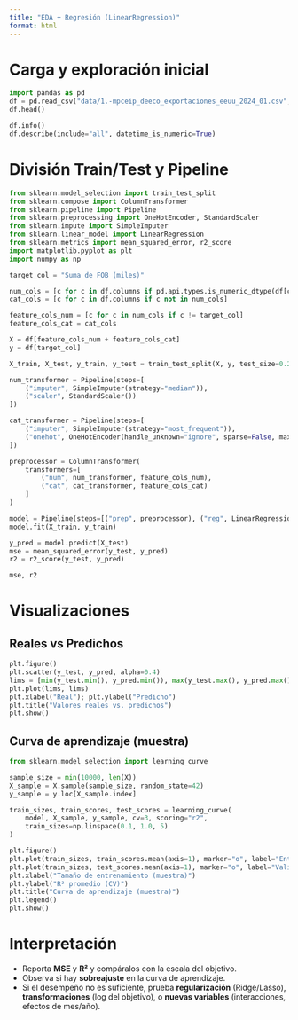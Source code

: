 ```yaml
---
title: "EDA + Regresión (LinearRegression)"
format: html
---
```


# Carga y exploración inicial

```python
import pandas as pd
df = pd.read_csv("data/1.-mpceip_deeco_exportaciones_eeuu_2024_01.csv", encoding="latin1")
df.head()
```

```python
df.info()
df.describe(include="all", datetime_is_numeric=True)
```

# División Train/Test y Pipeline

```python
from sklearn.model_selection import train_test_split
from sklearn.compose import ColumnTransformer
from sklearn.pipeline import Pipeline
from sklearn.preprocessing import OneHotEncoder, StandardScaler
from sklearn.impute import SimpleImputer
from sklearn.linear_model import LinearRegression
from sklearn.metrics import mean_squared_error, r2_score
import matplotlib.pyplot as plt
import numpy as np

target_col = "Suma de FOB (miles)"

num_cols = [c for c in df.columns if pd.api.types.is_numeric_dtype(df[c])]
cat_cols = [c for c in df.columns if c not in num_cols]

feature_cols_num = [c for c in num_cols if c != target_col]
feature_cols_cat = cat_cols

X = df[feature_cols_num + feature_cols_cat]
y = df[target_col]

X_train, X_test, y_train, y_test = train_test_split(X, y, test_size=0.2, random_state=42)

num_transformer = Pipeline(steps=[
    ("imputer", SimpleImputer(strategy="median")),
    ("scaler", StandardScaler())
])

cat_transformer = Pipeline(steps=[
    ("imputer", SimpleImputer(strategy="most_frequent")),
    ("onehot", OneHotEncoder(handle_unknown="ignore", sparse=False, max_categories=50))
])

preprocessor = ColumnTransformer(
    transformers=[
        ("num", num_transformer, feature_cols_num),
        ("cat", cat_transformer, feature_cols_cat)
    ]
)

model = Pipeline(steps=[("prep", preprocessor), ("reg", LinearRegression())])
model.fit(X_train, y_train)

y_pred = model.predict(X_test)
mse = mean_squared_error(y_test, y_pred)
r2 = r2_score(y_test, y_pred)

mse, r2
```

# Visualizaciones

## Reales vs Predichos
```python
plt.figure()
plt.scatter(y_test, y_pred, alpha=0.4)
lims = [min(y_test.min(), y_pred.min()), max(y_test.max(), y_pred.max())]
plt.plot(lims, lims)
plt.xlabel("Real"); plt.ylabel("Predicho")
plt.title("Valores reales vs. predichos")
plt.show()
```

## Curva de aprendizaje (muestra)
```python
from sklearn.model_selection import learning_curve

sample_size = min(10000, len(X))
X_sample = X.sample(sample_size, random_state=42)
y_sample = y.loc[X_sample.index]

train_sizes, train_scores, test_scores = learning_curve(
    model, X_sample, y_sample, cv=3, scoring="r2",
    train_sizes=np.linspace(0.1, 1.0, 5)
)

plt.figure()
plt.plot(train_sizes, train_scores.mean(axis=1), marker="o", label="Entrenamiento")
plt.plot(train_sizes, test_scores.mean(axis=1), marker="o", label="Validación CV")
plt.xlabel("Tamaño de entrenamiento (muestra)")
plt.ylabel("R² promedio (CV)")
plt.title("Curva de aprendizaje (muestra)")
plt.legend()
plt.show()
```

# Interpretación
- Reporta **MSE** y **R²** y compáralos con la escala del objetivo.
- Observa si hay **sobreajuste** en la curva de aprendizaje.
- Si el desempeño no es suficiente, prueba **regularización** (Ridge/Lasso), **transformaciones** (log del objetivo), o **nuevas variables** (interacciones, efectos de mes/año).
